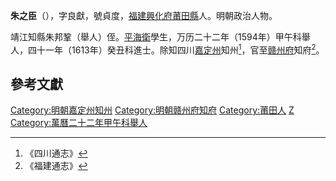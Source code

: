 '''朱之臣'''（{{bd||？||?||Z朱}}），字良獻，號貞度，[[福建|福建]][[興化府|興化府]][[莆田縣|莆田縣]]人。明朝政治人物。

靖江知縣朱邦鞏（舉人）侄。[[平海衛|平海衛]]學生，万历二十二年（1594年）甲午科舉人，四十一年（1613年）癸丑科進士。除知四川[[嘉定州_(明朝)|嘉定州]]知州<ref>《四川通志》</ref>，官至[[赣州府|赣州府]]知府<ref>《福建通志》</ref>。

==參考文獻==
{{reflist}}

{{start box}}
{{s-off}}
{{s-before|[[李采_(萬曆進士)|李采]]}}
{{s-title|明朝嘉定州知州|天啟年間}}
{{s-after|[[方孔炤|方孔炤]]}}
{{end box}}

{{萬曆四十一年癸丑科殿試金榜}}
{{DEFAULTSORT:Zhu朱}}

[[Category:明朝嘉定州知州|Category:明朝嘉定州知州]]
[[Category:明朝赣州府知府|Category:明朝赣州府知府]]
[[Category:莆田人|Category:莆田人]]
[[Category:朱姓|Z]]
[[Category:萬曆二十二年甲午科舉人|Category:萬曆二十二年甲午科舉人]]